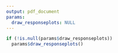 ---
output: pdf_document
params:
  draw_responseplots: NULL
---

```{r echo=FALSE, message=FALSE, warning=FALSE, as.is = TRUE}
if (!is.null(params$draw_responseplots))
  params$draw_responseplots()
```
 